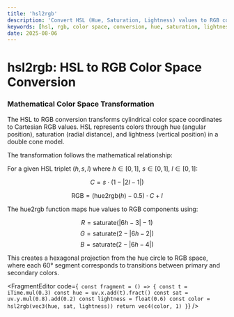 ```yaml
---
title: 'hsl2rgb'
description: 'Convert HSL (Hue, Saturation, Lightness) values to RGB color space using mathematical transformation'
keywords: [hsl, rgb, color space, conversion, hue, saturation, lightness]
date: 2025-08-06
---
```



# hsl2rgb: HSL to RGB Color Space Conversion

### Mathematical Color Space Transformation

The HSL to RGB conversion transforms cylindrical color space coordinates to Cartesian RGB values. HSL represents colors through hue (angular position), saturation (radial distance), and lightness (vertical position) in a double cone model.

The transformation follows the mathematical relationship:

For a given HSL triplet $(h, s, l)$ where $h \in [0, 1]$, $s \in [0, 1]$, $l \in [0, 1]$:

$$C = s \cdot (1 - |2l - 1|)$$

$$\text{RGB} = (\text{hue2rgb}(h) - 0.5) \cdot C + l$$

The hue2rgb function maps hue values to RGB components using:

$$R = \text{saturate}(|6h - 3| - 1)$$
$$G = \text{saturate}(2 - |6h - 2|)$$
$$B = \text{saturate}(2 - |6h - 4|)$$

This creates a hexagonal projection from the hue circle to RGB space, where each 60° segment corresponds to transitions between primary and secondary colors.

<FragmentEditor
        code={`
const fragment = () => {
        const t = iTime.mul(0.3)
        const hue = uv.x.add(t).fract()
        const sat = uv.y.mul(0.8).add(0.2)
        const lightness = float(0.6)
        const color = hsl2rgb(vec3(hue, sat, lightness))
        return vec4(color, 1)
}`}
/>

